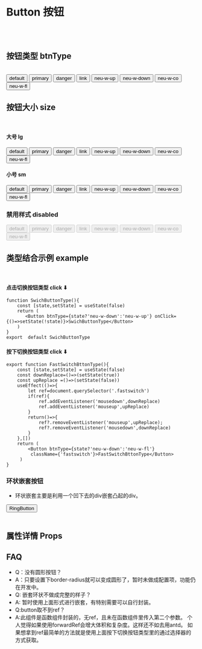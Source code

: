 
<Meta title='Component|Button 按钮' component={Button} />

<br/>

# Button 按钮
<br/>


<br/>

## 按钮类型 btnType
<br/>

<Preview>
  <Story name='default' >
    <Button btnType='default' >default</Button>
  </Story>
  <Story name='primary' >
    <Button btnType='primary'>primary</Button>
  </Story>
  <Story name='danger'>
    <Button btnType='danger'>danger</Button>
  </Story>
   <Story name='link'>
    <Button btnType='link'>link</Button>
  </Story>
</Preview>

<Preview>
  <Story name='neu-white1'>
    <Button btnType='neu-w-up' >neu-w-up</Button>
  </Story>
  <Story name='neu-white2'>
    <Button btnType='neu-w-down'>neu-w-down</Button>
  </Story>
    <Story name='neu-white3'>
    <Button btnType='neu-w-co'>neu-w-co</Button>
  </Story>
    <Story name='neu-white4'>
    <Button btnType='neu-w-fl'>neu-w-fl</Button>
  </Story>
</Preview>

  

<br/>

## 按钮大小 size
<br/>

#### 大号 lg

<Preview>
  <Story name='default-lg' >
    <Button btnType='default' size='lg' >default</Button>
  </Story>
  <Story name='primary-lg' >
    <Button btnType='primary' size='lg'>primary</Button>
  </Story>
  <Story name='danger-lg'>
    <Button btnType='danger' size='lg'>danger</Button>
  </Story>
   <Story name='link-lg'>
    <Button btnType='link' size='lg'>link</Button>
  </Story>
</Preview>


<Preview>
  <Story name='neu-w-up-lg' >
    <Button btnType='neu-w-up' size='lg' >neu-w-up</Button>
  </Story>
  <Story name='neu-w-down-lg' >
    <Button btnType='neu-w-down' size='lg'>neu-w-down</Button>
  </Story>
  <Story name='neu-w-co-lg'>
    <Button btnType='neu-w-co' size='lg'>neu-w-co</Button>
  </Story>
   <Story name='neu-w-fl-lg'>
    <Button btnType='neu-w-fl' size='lg'>neu-w-fl</Button>
  </Story>
</Preview>

#### 小号 sm

<Preview>
  <Story name='default-sm' >
    <Button btnType='default' size='sm' >default</Button>
  </Story>
  <Story name='primary-sm' >
    <Button btnType='primary' size='sm'>primary</Button>
  </Story>
  <Story name='danger-sm'>
    <Button btnType='danger' size='sm'>danger</Button>
  </Story>
   <Story name='link-sm'>
    <Button btnType='link' size='sm'>link</Button>
  </Story>
</Preview>

<Preview>
  <Story name='neu-w-up-sm' >
    <Button btnType='neu-w-up' size='sm' >neu-w-up</Button>
  </Story>
  <Story name='neu-w-down-sm' >
    <Button btnType='neu-w-down' size='sm'>neu-w-down</Button>
  </Story>
  <Story name='neu-w-co-sm'>
    <Button btnType='neu-w-co' size='sm'>neu-w-co</Button>
  </Story>
   <Story name='neu-w-fl-sm'>
    <Button btnType='neu-w-fl' size='sm'>neu-w-fl</Button>
  </Story>
</Preview>

<br/>


### 禁用样式 disabled


<Preview>
  <Story name='defaultd' >
    <Button btnType='default' disabled >default</Button>
  </Story>
  <Story name='primaryd' >
    <Button btnType='primary' disabled>primary</Button>
  </Story>
  <Story name='dangerd'>
    <Button btnType='danger' disabled>danger</Button>
  </Story>
   <Story name='linkd'>
    <Button btnType='link' disabled>link</Button>
  </Story>
</Preview>

<Preview>
  <Story name='neu-white1d'>
    <Button btnType='neu-w-up' disabled >neu-w-up</Button>
  </Story>
  <Story name='neu-white2d'>
    <Button btnType='neu-w-down' disabled>neu-w-down</Button>
  </Story>
    <Story name='neu-white3d'>
    <Button btnType='neu-w-co' disabled>neu-w-co</Button>
  </Story>
    <Story name='neu-white4d'>
    <Button btnType='neu-w-fl' disabled>neu-w-fl</Button>
  </Story>
</Preview>

  

## 类型结合示例 example
<br/>

#### 点击切换按钮类型 click ⬇

<Story name='button-example' >
  <SwichButtonType />
</Story>

```tsx
function SwichButtonType(){
    const [state,setState] = useState(false)
    return (
       <Button btnType={state?'neu-w-down':'neu-w-up'} onClick={()=>setState(!state)}>SwichButtonType</Button>
    )
}
export  default SwichButtonType
```

#### 按下切换按钮类型 click ⬇

<Story name='button-example2' >
  <FastSwitchBttonType />
</Story>

```tsx
export function FastSwitchBttonType(){
    const [state,setState] = useState(false)
    const downReplace=()=>(setState(true))
    const upReplace =()=>(setState(false))
    useEffect(()=>{
        let ref=document.querySelector('.fastswitch')
        if(ref){
            ref.addEventListener('mousedown',downReplace)
            ref.addEventListener('mouseup',upReplace)
        }
        return()=>{
            ref?.removeEventListener('mouseup',upReplace);
            ref?.removeEventListener('mousedown',downReplace)
        }
    },[])
    return (
        <Button btnType={state?'neu-w-down':'neu-w-fl'} 
         className={'fastswitch'}>FastSwitchBttonType</Button>
     )
}
```

### 环状嵌套按钮

- 环状嵌套主要是利用一个凹下去的div嵌套凸起的div。

<Preview>
<Story name='button-example3' >
  <div className="btn-type-neu-w-down" style={{padding:'10px',display:'inline-block',borderRadius:'5px'}}>
    <Button btnType='neu-w-fl'>RingButton</Button>
  </div>
</Story>
</Preview>


<br/>

## 属性详情 Props

<Props of={Button} />

## FAQ
- Q：没有圆形按钮？
- A：只要设置下border-radius就可以变成圆形了，暂时未做成配置项，功能仍在开发中。
- Q: 嵌套环状不做成完整的样子？
- A: 暂时使用上面形式进行嵌套，有特别需要可以自行封装。
- Q:button取不到ref？
- A:此组件是函数组件封装的，无ref，且未在函数组件里传入第二个参数。
个人觉得如果使用forwardRef会增大体积和复杂度。这样还不如去用antd。
如果想拿到ref最简单的方法就是使用上面按下切换按钮类型里的通过选择器的方式获取。
